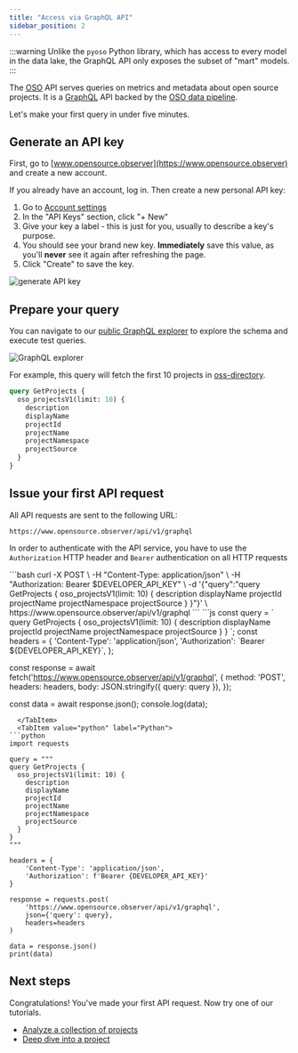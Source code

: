 ```yaml
---
title: "Access via GraphQL API"
sidebar_position: 2
---
```



:::warning
Unlike the `pyoso` Python library, which has access to every model
in the data lake, the GraphQL API only exposes the subset of "mart" models.
:::

The [OSO](https://www.opensource.observer) API serves 
queries on metrics and metadata about open source projects.
It is a [GraphQL](https://graphql.org/) API backed by the
[OSO data pipeline](../references/architecture.md).

Let's make your first query in under five minutes.

## Generate an API key

First, go to [www.opensource.observer](https://www.opensource.observer) and create a new account.

If you already have an account, log in. Then create a new personal API key:

1. Go to [Account settings](https://www.opensource.observer/app/settings)
2. In the "API Keys" section, click "+ New"
3. Give your key a label - this is just for you, usually to describe a key's purpose.
4. You should see your brand new key. **Immediately** save this value, as you'll **never** see it again after refreshing the page.
5. Click "Create" to save the key.


![generate API key](../integrate/generate-api-key.png)

## Prepare your query

You can navigate to our
[public GraphQL explorer](https://www.opensource.observer/graphql)
to explore the schema and execute test queries.

![GraphQL explorer](../integrate/api-explorer.gif)

For example, this query will fetch the first 10 projects in
[oss-directory](https://github.com/opensource-observer/oss-directory).

```graphql
query GetProjects {
  oso_projectsV1(limit: 10) {
    description
    displayName
    projectId
    projectName
    projectNamespace
    projectSource
  }
}
```

## Issue your first API request

All API requests are sent to the following URL:

```
https://www.opensource.observer/api/v1/graphql
```

In order to authenticate with the API service, you have to use the `Authorization` HTTP header and `Bearer` authentication on all HTTP requests


<Tabs>
  <TabItem value="curl" label="curl" default>
```bash
curl -X POST \
  -H "Content-Type: application/json" \
  -H "Authorization: Bearer $DEVELOPER_API_KEY" \
  -d '{"query":"query GetProjects { oso_projectsV1(limit: 10) { description displayName projectId projectName projectNamespace projectSource } }"}' \
  https://www.opensource.observer/api/v1/graphql
```
  </TabItem>
  <TabItem value="javascript" label="JavaScript">
 ```js
 const query = `
   query GetProjects {
     oso_projectsV1(limit: 10) {
       description
       displayName
       projectId
       projectName
       projectNamespace
       projectSource
     }
   }
 `;
const headers = {
  'Content-Type': 'application/json',
  'Authorization': `Bearer ${DEVELOPER_API_KEY}`,
};
 
const response = await fetch('https://www.opensource.observer/api/v1/graphql', {
  method: 'POST',
  headers: headers,
  body: JSON.stringify({
    query: query
  }),
});

const data = await response.json();
console.log(data);
```
  </TabItem>
  <TabItem value="python" label="Python">
```python
import requests

query = """
query GetProjects {
  oso_projectsV1(limit: 10) {
    description
    displayName
    projectId
    projectName
    projectNamespace
    projectSource
  }
}
"""

headers = {
    'Content-Type': 'application/json',
    'Authorization': f'Bearer {DEVELOPER_API_KEY}'
}

response = requests.post(
    'https://www.opensource.observer/api/v1/graphql',
    json={'query': query},
    headers=headers
)

data = response.json()
print(data)
```
  </TabItem>
</Tabs>


## Next steps

Congratulations! You've made your first API request.
Now try one of our tutorials.

- [Analyze a collection of projects](../tutorials/collection-view)
- [Deep dive into a project](../tutorials/project-deepdive)